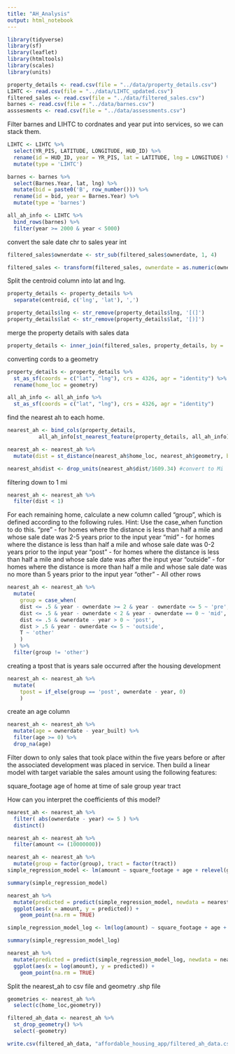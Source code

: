 ```yaml
---
title: "AH_Analysis"
output: html_notebook
---
```


```r
library(tidyverse)
library(sf)
library(leaflet)
library(htmltools)
library(scales)
library(units)
```

```r
property_details <- read.csv(file = "../data/property_details.csv")
LIHTC <- read.csv(file = "../data/LIHTC_updated.csv")
filtered_sales <- read.csv(file = "../data/filtered_sales.csv")
barnes <- read.csv(file = "../data/barnes.csv")
asssesments <- read.csv(file = "../data/assessments.csv")
```

Filter barnes and LIHTC to cordnates and year put into services, so we can 
stack them.
```r
LIHTC <- LIHTC %>% 
  select(YR_PIS, LATITUDE, LONGITUDE, HUD_ID) %>% 
  rename(id = HUD_ID, year = YR_PIS, lat = LATITUDE, lng = LONGITUDE) %>% 
  mutate(type = 'LIHTC')

barnes <- barnes %>% 
  select(Barnes.Year, lat, lng) %>% 
  mutate(bid = paste0('B', row_number())) %>% 
  rename(id = bid, year = Barnes.Year) %>% 
  mutate(type = 'barnes')

all_ah_info <- LIHTC %>% 
  bind_rows(barnes) %>% 
  filter(year >= 2000 & year < 5000)
```

convert the sale date chr to sales year int
```r
filtered_sales$ownerdate <- str_sub(filtered_sales$ownerdate, 1, 4)
```

```r
filtered_sales <- transform(filtered_sales, ownerdate = as.numeric(ownerdate))
```

Split the centroid column into lat and lng.
```r
property_details <- property_details %>% 
  separate(centroid, c('lng', 'lat'), ',')

property_details$lng <- str_remove(property_details$lng, '[(]')
property_details$lat <- str_remove(property_details$lat, '[)]')
```

merge the property details with sales data
```r
property_details <- inner_join(filtered_sales, property_details, by = 'apn')
```

converting cords to a geometry
```r
property_details <- property_details %>% 
  st_as_sf(coords = c("lat", "lng"), crs = 4326, agr = "identity") %>% 
  rename(home_loc = geometry)

all_ah_info <- all_ah_info %>% 
  st_as_sf(coords = c("lat", "lng"), crs = 4326, agr = "identity")
```

find the nearest ah to each home.
```r
nearest_ah <- bind_cols(property_details, 
          all_ah_info[st_nearest_feature(property_details, all_ah_info), ])
```

```r
nearest_ah <- nearest_ah %>% 
  mutate(dist = st_distance(nearest_ah$home_loc, nearest_ah$geometry, by_element = T))
```

```r
nearest_ah$dist <- drop_units(nearest_ah$dist/1609.34) #convert to Mi
```

filtering down to 1 mi
```r
nearest_ah <- nearest_ah %>% 
  filter(dist < 1)
```

For each remaining home, calculate a new column called "group", which is defined according to the following rules. Hint: Use the case_when function to do this.
  "pre" - for homes where the distance is less than half a mile and whose sale date was 2-5 years prior to the input year
  "mid" - for homes where the distance is less than half a mile and whose sale date was 0-2 years prior to the input year
  "post" - for homes where the distance is less than half a mile and whose sale date was after the input year
  "outside" - for homes where the distance is more than half a mile and whose sale date was no more than 5 years prior to the input year
  "other" - All other rows
```r
nearest_ah <- nearest_ah %>% 
  mutate(
    group = case_when(
    dist <= .5 & year - ownerdate >= 2 & year - ownerdate <= 5 ~ 'pre',
    dist <= .5 & year - ownerdate < 2 & year - ownerdate == 0 ~ 'mid',
    dist <= .5 & ownerdate - year > 0 ~ 'post',
    dist > .5 & year - ownerdate <= 5 ~ 'outside',
    T ~ 'other'
    )
  ) %>% 
  filter(group != 'other')
```

creating a tpost that is years sale occurred after the housing development
```r
nearest_ah <- nearest_ah %>% 
  mutate(
    tpost = if_else(group == 'post', ownerdate - year, 0)
    )
```

create an age column
```r
nearest_ah <- nearest_ah %>% 
  mutate(age = ownerdate - year_built) %>% 
  filter(age >= 0) %>% 
  drop_na(age)
```

Filter down to only sales that took place within the five years before or after the associated development was placed in service. Then build a linear model with target variable the sales amount using the following features:
  
  square_footage
  age of home at time of sale
  group
  year
  tract
  
How can you interpret the coefficients of this model?
```r
nearest_ah <- nearest_ah %>% 
  filter( abs(ownerdate - year) <= 5 ) %>% 
  distinct()
```



```r
nearest_ah <- nearest_ah %>% 
  filter(amount <= (10000000))
```


```r
nearest_ah <- nearest_ah %>% 
  mutate(group = factor(group), tract = factor(tract)) 
simple_regression_model <- lm(amount ~ square_footage + age + relevel(group, ref = 'outside') + ownerdate + tpost + tract, data = nearest_ah)

summary(simple_regression_model)
```
```r
nearest_ah %>%
  mutate(predicted = predict(simple_regression_model, newdata = nearest_ah)) %>%
  ggplot(aes(x = amount, y = predicted)) +
    geom_point(na.rm = TRUE)
```
```r
simple_regression_model_log <- lm(log(amount) ~ square_footage + age + relevel(group, ref = 'outside') + ownerdate + tpost + tract , data = nearest_ah)

summary(simple_regression_model_log)
```



```r
nearest_ah %>%
  mutate(predicted = predict(simple_regression_model_log, newdata = nearest_ah)) %>%
  ggplot(aes(x = log(amount), y = predicted)) +
    geom_point(na.rm = TRUE)
```
Split the nearest_ah to csv file and geometry .shp file
```r
geometries <- nearest_ah %>% 
  select(c(home_loc,geometry))

filtered_ah_data <- nearest_ah %>% 
  st_drop_geometry() %>% 
  select(-geometry)

write.csv(filtered_ah_data, "affordable_housing_app/filtered_ah_data.csv", row.names = FALSE)

```



